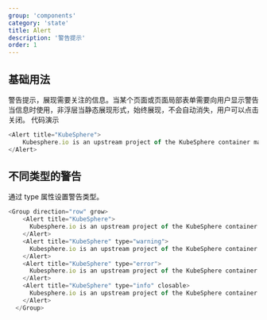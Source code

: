 ```yaml
---
group: 'components'
category: 'state'
title: Alert
description: '警告提示'
order: 1
---
```


## 基础用法

警告提示，展现需要关注的信息。当某个页面或页面局部表单需要向用户显示警告当信息时使用，非浮层当静态展现形式，始终展现，不会自动消失，用户可以点击关闭。
代码演示

```js live=true
<Alert title="KubeSphere">
    Kubesphere.io is an upstream project of the KubeSphere container management platform.
</Alert>
```

## 不同类型的警告

通过 type 属性设置警告类型。

```js live=true
<Group direction="row" grow>
    <Alert title="KubeSphere">
      Kubesphere.io is an upstream project of the KubeSphere container management platform.
    </Alert>
    <Alert title="KubeSphere" type="warning">
      Kubesphere.io is an upstream project of the KubeSphere container management platform.
    </Alert>
    <Alert title="KubeSphere" type="error">
      Kubesphere.io is an upstream project of the KubeSphere container management platform.
    </Alert>
    <Alert title="KubeSphere" type="info" closable>
      Kubesphere.io is an upstream project of the KubeSphere container management platform.
    </Alert>
  </Group>
```
